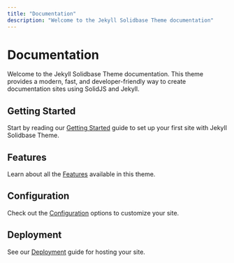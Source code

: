 ```yaml
---
title: "Documentation"
description: "Welcome to the Jekyll Solidbase Theme documentation"
---
```


# Documentation

Welcome to the Jekyll Solidbase Theme documentation. This theme provides a modern, fast, and developer-friendly way to create documentation sites using SolidJS and Jekyll.

## Getting Started

Start by reading our [Getting Started](/getting-started) guide to set up your first site with Jekyll Solidbase Theme.

## Features

Learn about all the [Features](/features) available in this theme.

## Configuration

Check out the [Configuration](/configuration) options to customize your site.

## Deployment

See our [Deployment](/deployment) guide for hosting your site.